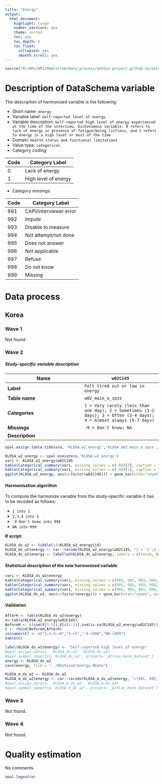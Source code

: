 ```yaml
---
title: "Energy"
output:
  html_document:
    highlight: tango
    number_sections: yes
    theme: united
    toc: yes
    toc_depth: 6
    toc_float:
      collapsed: yes
      smooth_scroll: yes
---
```


<!-- ########################################################## --> 

<!-- # Installation, loading packages -->
<!-- **R script:** -->

```r
source("M:/WPs/WP1/Maelstrom/data_process/athlos-project.github.io/setup_iago.r")
```
<!-- ########################################################## --> 



# Description of DataSchema variable

The description of harmonised variable is the following:


* Short name: `energy`
* Variable label: `Self-reported level of energy`
* Variable description: `Self-reported high level of energy experienced at the time of the interview. Dichotomous variable: 0 refers to lack of energy or presence of fatigue/being listless, and 1 refers to energy in a high level or most of the time`
* Domain: `Health status and functional limitations`
* Value type: `categorical`
* Category coding:

**Code** | **Category Label**
-------- | ------------------
0        | Lack of energy
1        | High level of energy

* Category missings: 

**Code** | **Category Label**
----| ------------------
991 | CAPI/interviewer error
992 | Impute
993 | Disable to measure
994 | Not attempt/not done
995 | Does not answer
996 | Not applicable
997 | Refuse
998 | Do not know
999 | Missing

# Data process

## Korea

### Wave 1

Not found.

### Wave 2

##### Study-specific variable description



| **Name** | `w02C145`|
|-|-|
| **Label** | `Felt tired out or low in energy` |
| **Table name** | `w02_main_e_spss` |
| **Categories** | `1 = Very rarely (less than one day); 2 = Sometimes (1-2 days); 3 = Often (3-4 days); 4 = Almost always (5-7 days)` |
| **Missings** | `-9 = Don't know; NA` |
| **Description** |  |



```r
opal.assign.table.tibble(o, 'KLOSA_w2_energy','KLOSA.w02_main_e_spss', variables=list('w02C145'), missings = TRUE)
```

```r
KLOSA_w2_energy <- opal.execute(o,'KLOSA_w2_energy')
vari <- KLOSA_w2_energy$w02C145
kable(Categorical_summary(vari, missing_values = c(-9))[3], caption = "w02C145")
kable(Categorical_summary(vari, missing_values = c(-9))[1], caption = "Category")
ggplot(KLOSA_w2_energy, aes(x=factor(w02C145))) + geom_bar(stat="count", width=0.4, fill="steelblue") + xlab("Energy") + ylab("Frequency")
```

#### Harmonisation algorithm

To compute the harmonize variable from the study-specific variable it has to be recoded as follows:

  * `1 into 1` 
  * `2,3,4 into 1`
  * `-9 Don't know into 998`
  * `NA into 999`

**R script:**

```r
KLOSA_ds_w2 <- tibble(id=KLOSA_w2_energy$id)
KLOSA_ds_w2$energy <- car::recode(KLOSA_w2_energy$w02C145, "1 = '1';2 = '0';3 = '0';4 = '0';-9 = '998'; NA = '999' ")
KLOSA_ds_w2$energy <- labelled(KLOSA_ds_w2$energy, labels = c(Yes=0, No=1, Missing=999, Do_not_know=998, Refuse=997, Not_applicable=996, Does_not_answer=995,  Not_attempt_not_done=994, Disable_to_measure=993, Impute=992, CAPI_interviewer_error=991))
```

#### Statistical description of the new harmonised variable
```r
vari <- KLOSA_ds_w2$energy
kable(Categorical_summary(vari, missing_values = c(991, 992, 993, 994, 995, 996, 997, 998, 999))[3], caption = "energy")
kable(Categorical_summary(vari, missing_values = c(991, 992, 993, 994, 995, 996, 997, 998, 999))[1], caption = "Category")
kable(Categorical_summary(vari, missing_values = c(991, 992, 993, 994, 995, 996, 997, 998, 999))[2], caption = "Type of missing")
ggplot(KLOSA_ds_w2, aes(x=factor(energy))) + geom_bar(stat="count", width=0.4, fill="steelblue") + xlab("Energy") + ylab("Frequency")
```

#### Validation
```r
AfterH <- table(KLOSA_ds_w2$energy)
X<-table(KLOSA_w2_energy$w02C145)
BeforeH <- c(sum(X[3:5]),X[c(2:1)],sum(is.na(KLOSA_w2_energy$w02C145)))
C <- rbind(BeforeH,AfterH)
colnames(C) <- c("2,3,4->0","1->1","-9->998","NA->999") 
kable(C)
```


```r

label(KLOSA_ds_w2$energy) <- "Self-reported high level of energy"
#opal.assign.data(o, 'KLOSA_ds_w2', KLOSA_ds_w2)
#opal.symbol_import(o,'KLOSA_ds_w2', project='_Athlos_Harm_Dataset')
energy <- KLOSA_ds_w2
save(energy, file = "../RData/w2/energy.RData")

KLOSA_m_ds_w2 <- KLOSA_ds_w2
KLOSA_m_ds_w2$energy <- car::recode(KLOSA_m_ds_w2$energy, "c(991, 992, 993, 994, 995, 996, 997,998, 999)=NA")
#opal.assign.data(o, 'KLOSA_m_ds_w2', KLOSA_m_ds_w2)
#opal.symbol_import(o,'KLOSA_m_ds_w2', project='_Athlos_Harm_Dataset')
```



### Wave 3

Not found.

### Wave 4

Not found.



# Quality estimation
No comments.


```r
opal.logout(o)
```
